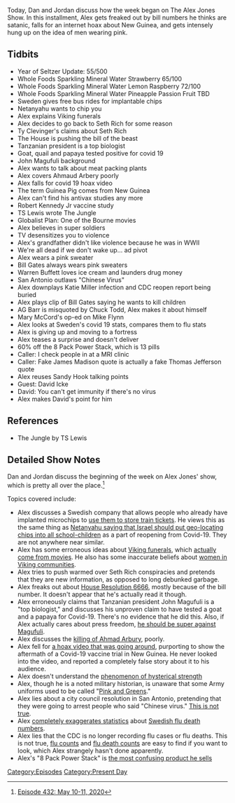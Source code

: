 {{Episode
    | title             = May 10-11, 2020
    | caption           = [https://knowledgefight.libsyn.com/432-may-10-11-2020 Listen to this episode on Libsyn]
    | episodeNumber     = 432
    | length            = 02:00:00
    | airDate           = May 13, 2020
    | coverageStartDate = May 10, 2020
    | coverageEndDate   = May 11, 2020
    | episodeType       = [[:Category:Present Day|Present Day]]
    | appearance        = [[Netanyahu]], [[Seth Rich]], [[Ty Clevinger]], [[John Magufuli]], [[Ahmaud Arbery]], [[Robert Kennedy Jr]], [[Bill Gates]], [[Warren Buffett]], [[Katie Miller]], [[Bill Barr]], [[Chuck Todd]], [[Mary McCord]], [[Mike Flynn]], [[David Icke]]
    | beverage          = Whole Foods Sparkling Mineral Water Strawberry; Whole Foods Sparkling Mineral Water Lemon Raspberry; Whole Foods Sparkling Mineral Water Pineapple Passion Fruit
    | oocDrop           = That's Pinky and The Brain
    | previousEpisode   = [[431: Smash-N-Grab Spy Jobs]]
    | nextEpisode       = [[433: May 12-13, 2020]]
}}

{{Stub}}

Today, Dan and Jordan discuss how the week began on The Alex Jones Show. In this installment, Alex gets freaked out by bill numbers he thinks are satanic, falls for an internet hoax about New Guinea, and gets intensely hung up on the idea of men wearing pink.

==Tidbits==

*Year of Seltzer Update: 55/500
*Whole Foods Sparkling Mineral Water Strawberry 65/100
*Whole Foods Sparkling Mineral Water Lemon Raspberry 72/100
*Whole Foods Sparkling Mineral Water Pineapple Passion Fruit TBD
*Sweden gives free bus rides for implantable chips
*Netanyahu wants to chip you
*Alex explains Viking funerals
*Alex decides to go back to Seth Rich for some reason
*Ty Clevinger's claims about Seth Rich
*The House is pushing the bill of the beast
*Tanzanian president is a top biologist
*Goat, quail and papaya tested positive for covid 19
*John Magufuli background
*Alex wants to talk about meat packing plants
*Alex covers Ahmaud Arbery poorly
*Alex falls for covid 19 hoax video
*The term Guinea Pig comes from New Guinea
*Alex can't find his antivax studies any more
*Robert Kennedy Jr vaccine study
*TS Lewis wrote The Jungle
*Globalist Plan: One of the Bourne movies
*Alex believes in super soldiers
*TV desensitizes you to violence
*Alex's grandfather didn't like violence because he was in WWII
*We're all dead if we don't wake up... ad pivot
*Alex wears a pink sweater
*Bill Gates always wears pink sweaters
*Warren Buffett loves ice cream and launders drug money
*San Antonio outlaws "Chinese Virus"
*Alex downplays Katie Miller infection and CDC reopen report being buried
*Alex plays clip of Bill Gates saying he wants to kill children
*AG Barr is misquoted by Chuck Todd, Alex makes it about himself
*Mary McCord's op-ed on Mike Flynn
*Alex looks at Sweden's covid 19 stats, compares them to flu stats
*Alex is giving up and moving to a fortress
*Alex teases a surprise and doesn't deliver
*60% off the 8 Pack Power Stack, which is 13 pills
*Caller: I check people in at a MRI clinic
*Caller: Fake James Madison quote is actually a fake Thomas Jefferson quote
*Alex reuses Sandy Hook talking points
*Guest: David Icke
*David: You can't get immunity if there's no virus
*Alex makes David's point for him

==References==

*The Jungle by TS Lewis

==Detailed Show Notes==

Dan and Jordan discuss the beginning of the week on Alex Jones' show, which is pretty all over the place.<ref>[https://knowledgefight.com/research/2020/5/12/episode-432-may-10-11-2020 Episode 432: May 10-11, 2020]</ref>

Topics covered include:

*Alex discusses a Swedish company that allows people who already have implanted microchips to [https://www.independent.co.uk/travel/news-and-advice/sj-rail-train-tickets-hand-implant-microchip-biometric-sweden-a7793641.html use them to store train tickets]. He views this as the same thing as [https://www.jpost.com/israel-news/benjamin-netanyahu-suggests-to-microchip-kids-slammed-by-experts-627381 Netanyahu saying that Israel should put geo-locating chips into all school-children] as a part of reopening from Covid-19. They are not anywhere near similar.
*Alex has some erroneous ideas about [https://www.history.com/news/how-did-the-vikings-honor-their-dead Viking funerals], which [https://tvtropes.org/pmwiki/pmwiki.php/Main/VikingFuneral actually come from movies]. He also has some inaccurate beliefs about [http://www.bbc.co.uk/history/ancient/vikings/women_01.shtml women in Viking communities].
*Alex tries to push warmed over Seth Rich conspiracies and pretends that they are new information, as opposed to long debunked garbage.
*Alex freaks out about [https://www.congress.gov/bill/116th-congress/house-bill/6666/text?r=2&s=1 House Resolution 6666], mostly because of the bill number. It doesn't appear that he's actually read it though.
*Alex erroneously claims that Tanzanian president John Magufuli is a "top biologist," and discusses his unproven claim to have tested a goat and a papaya for Covid-19. There's no evidence that he did this. Also, if Alex actually cares about press freedom, [https://mg.co.za/article/2018-07-02-tanzanias-illiberal-tilt/ he should be super against Magufuli].
*Alex discusses the [https://www.nbcnews.com/news/nbcblk/video-appears-show-georgia-man-shot-while-jogging-lawyers-call-n1201301 killing of Ahmad Arbury], poorly.
*Alex fell for [https://www.reuters.com/article/uk-factcheck-guinea-vaccine/false-claim-video-shows-aftermath-of-fatal-covid-19-vaccination-in-guinea-idUSKBN22D67U a hoax video that was going around], purporting to show the aftermath of a Covid-19 vaccine trial in New Guinea. He never looked into the video, and reported a completely false story about it to his audience.
*Alex doesn't understand the [https://www.bbc.com/future/article/20160501-how-its-possible-for-an-ordinary-person-to-lift-a-car phenomenon of hysterical strength]
*Alex, though he is a noted military historian, is unaware that some Army uniforms used to be called "[https://www.military.com/daily-news/2018/11/23/just-greens-heres-why-army-changed-name-new-wwii-style-uniform.html Pink and Greens]."
*Alex lies about a city council resolution in San Antonio, pretending that they were going to arrest people who said "Chinese virus." [https://www.ktsa.com/san-antonio-city-council-to-vote-on-resolution-combating-hate-speech/ This is not true].
*Alex [https://www.folkhalsomyndigheten.se/publicerat-material/publikationsarkiv/i/influenza-in-sweden/?pub=63511 completely exaggerates statistics] about [https://sverigesradio.se/sida/artikel.aspx?artikel=5436335&programid=2054 Swedish flu death numbers].
*Alex lies that the CDC is no longer recording flu cases or flu deaths. This is not true, [https://www.cdc.gov/flu/weekly/weeklyarchives2019-2020/data/whoAllregt_cl18.html flu counts] and [https://www.cdc.gov/flu/weekly/#S2 flu death counts] are easy to find if you want to look, which Alex strangely hasn't done apparently.
*Alex's "8 Pack Power Stack" is [https://www.infowarsstore.com/8-pack-power-stack the most confusing product he sells]

[[Category:Episodes]]
[[Category:Present Day]]